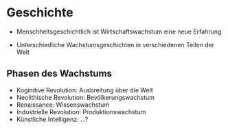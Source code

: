 # Geschichte

-   Menschheitsgeschichtlich ist Wirtschaftswachstum eine neue Erfahrung

-   Unterschiedliche Wachstumsgeschichten in verschiedenen Teilen der Welt

## Phasen des Wachstums

[spontane Idee]::

- Koginitive Revolution: Ausbreitung über die Welt
- Neolithische Revolution: Bevölkerungswachstum
- Renaissance: Wissenswachstum
- Industrielle Revolution: Produktionswachstum
- Künstliche Intelligenz: $\dots$?